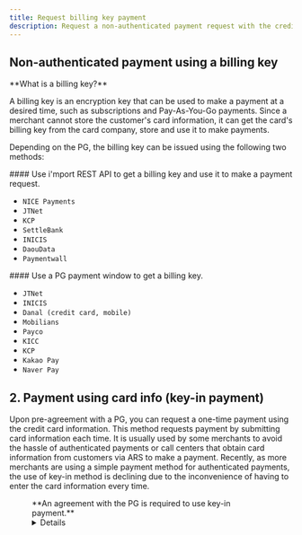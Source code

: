 ```yaml
---
title: Request billing key payment
description: Request a non-authenticated payment request with the credit card information.
---
```




## Non-authenticated payment using a billing key

<Hint style="info">
**What is a billing key?**

A billing key is an encryption key that can be used to make a payment at a desired time, such as subscriptions and Pay-As-You-Go payments. Since a merchant cannot store the customer's card information, it can get the card's billing key from the card company, store and use it to make payments.

</Hint>

Depending on the PG, the billing key can be issued using the following two methods:

<Tabs>
<Tab title="REST API">
#### Use i'mport REST API to get a billing key and use it to make a payment request.

* `NICE Payments`
* `JTNet`
* `KCP`
* `SettleBank`
* `INICIS`
* `DaouData`
* `Paymentwall`

</Tab>

<Tab title="PG payment window">
#### Use a PG payment window to get a billing key.

* `JTNet`
* `INICIS`
* `Danal (credit card, mobile)`
* `Mobilians`
* `Payco`
* `KICC`
* `KCP`
* `Kakao Pay`
* `Naver Pay`

</Tab>
</Tabs>

<ContentRef slug="/en/rest-api" />

<ContentRef slug="/en/pg-window" />

## 2. Payment using card info (key-in payment) <a href="#a-rest-api" id="a-rest-api"></a>

Upon pre-agreement with a PG, you can request a one-time payment using the credit card information. This method requests payment by submitting card information each time. It is usually used by some merchants to avoid the hassle of authenticated payments or call centers that obtain card information from customers via ARS to make a payment. Recently, as more merchants are using a simple payment method for authenticated payments, the use of key-in method is declining due to the inconvenience of having to enter the card information every time.

<Figure src="/gitbook-assets/en/image (139).png" caption='ChaiPort merchant "Ringle English Education"' />

<Hint style="info">
**An agreement with the PG is required to use key-in payment.**

</Hint>



<Details>
<p slot="summary"> PGs that support key-in payment</p>

* NICE Payments
* NHN KCP
* JTNET
* SettleBank
* DaouData

</Details>
